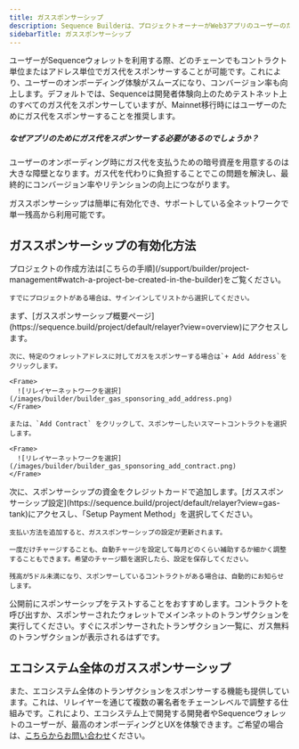 ```yaml
---
title: ガススポンサーシップ
description: Sequence Builderは、プロジェクトオーナーがWeb3アプリのユーザーのためにガス代を負担できるGas Sponsorship機能を提供しています。トランザクション手数料をカバーすることで、ユーザーは手数料のために暗号資産を用意することなく、シームレスなゲーム体験を楽しめます。
sidebarTitle: ガススポンサーシップ
---
```


ユーザーがSequenceウォレットを利用する際、どのチェーンでもコントラクト単位またはアドレス単位でガス代をスポンサーすることが可能です。これにより、ユーザーのオンボーディング体験がスムーズになり、コンバージョン率も向上します。デフォルトでは、Sequenceは開発者体験向上のためテストネット上のすべてのガス代をスポンサーしていますが、Mainnet移行時にはユーザーのためにガス代をスポンサーすることを推奨します。

##### なぜアプリのためにガス代をスポンサーする必要があるのでしょうか？
ユーザーのオンボーディング時にガス代を支払うための暗号資産を用意するのは大きな障壁となります。ガス代を代わりに負担することでこの問題を解決し、最終的にコンバージョン率やリテンションの向上につながります。

ガススポンサーシップは簡単に有効化でき、サポートしている全ネットワークで単一残高から利用可能です。

## ガススポンサーシップの有効化方法

<Steps>
  <Step title="プロジェクトの作成または選択">
    プロジェクトの作成方法は[こちらの手順](/support/builder/project-management#watch-a-project-be-created-in-the-builder)をご覧ください。

    すでにプロジェクトがある場合は、サインインしてリストから選択してください。
  </Step>

  <Step title="スポンサーコントラクトアドレス">
    まず、[ガススポンサーシップ概要ページ](https://sequence.build/project/default/relayer?view=overview)にアクセスします。

    次に、特定のウォレットアドレスに対してガスをスポンサーする場合は`+ Add Address`をクリックします。

    <Frame>
      ![リレイヤーネットワークを選択](/images/builder/builder_gas_sponsoring_add_address.png)
    </Frame>

    または、`Add Contract` をクリックして、スポンサーしたいスマートコントラクトを選択します。

    <Frame>
      ![リレイヤーネットワークを選択](/images/builder/builder_gas_sponsoring_add_contract.png)
    </Frame>
  </Step>

  <Step title="支払い方法の追加と設定">
    次に、スポンサーシップの資金をクレジットカードで追加します。[ガススポンサーシップ設定](https://sequence.build/project/default/relayer?view=gas-tank)にアクセスし、「Setup Payment Method」を選択してください。

    支払い方法を追加すると、ガススポンサーシップの設定が更新されます。

    一度だけチャージすることも、自動チャージを設定して毎月どのくらい補助するか細かく調整することもできます。希望のチャージ額を選択したら、設定を保存してください。

    残高が5ドル未満になり、スポンサーしているコントラクトがある場合は、自動的にお知らせします。
  </Step>

  <Step title="スポンサーシップのテスト">
    公開前にスポンサーシップをテストすることをおすすめします。コントラクトを呼び出すか、スポンサーされたウォレットでメインネットのトランザクションを実行してください。すぐにスポンサーされたトランザクション一覧に、ガス無料のトランザクションが表示されるはずです。
  </Step>
</Steps>

## エコシステム全体のガススポンサーシップ
また、エコシステム全体のトランザクションをスポンサーする機能も提供しています。これは、リレイヤーを通じて複数の署名者をチェーンレベルで調整する仕組みです。これにより、エコシステム上で開発する開発者やSequenceウォレットのユーザーが、最高のオンボーディングとUXを体験できます。ご希望の場合は、[こちらからお問い合わせ](https://support.sequence.xyz)ください。